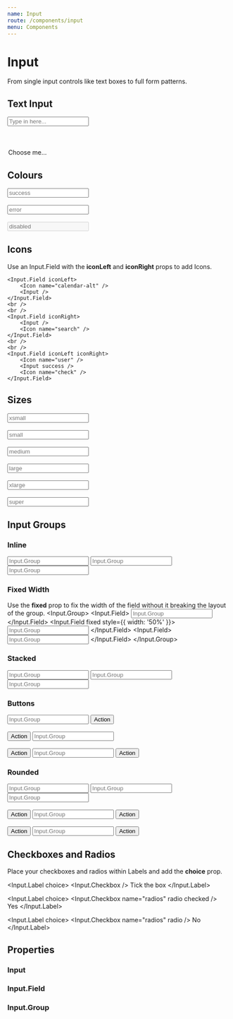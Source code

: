```yaml
---
name: Input
route: /components/input
menu: Components
---
```



# Input

From single input controls like text boxes to full form patterns.

## Text Input
<Playground>
    <Input placeholder="Type in here..." />
    <br />
    <br />
    <Input.Textarea placeholder="Type in here..."></Input.Textarea>
    <br />
    <br />
    <Input.Select>
        <option>Choose me...</option>
    </Input.Select>
</Playground>

## Colours
<Playground>
    <Input placeholder="success" success />
    <br />
    <br />
    <Input placeholder="error" error />
    <br />
    <br />
    <Input placeholder="disabled" disabled />
</Playground>

## Icons
Use an Input.Field with the **iconLeft** and **iconRight** props to add Icons.
<Playground>
    
    <Input.Field iconLeft>
        <Icon name="calendar-alt" />
        <Input />
    </Input.Field>
    <br />
    <br />
    <Input.Field iconRight>
        <Input />
        <Icon name="search" />
    </Input.Field>
    <br />
    <br />
    <Input.Field iconLeft iconRight>
        <Icon name="user" />
        <Input success />
        <Icon name="check" />
    </Input.Field>
</Playground>

## Sizes
<Playground>
    <Input placeholder="xsmall" size="xsmall" />
    <br />
    <br />
    <Input placeholder="small" size="small" />
    <br />
    <br />
    <Input placeholder="medium" size="medium" />
    <br />
    <br />
    <Input placeholder="large" size="large" />
    <br />
    <br />
    <Input placeholder="xlarge" size="xlarge" />
    <br />
    <br />
    <Input placeholder="super" size="super" /> 
</Playground>

## Input Groups
### Inline
<Playground>
    <Input.Group>
        <Input.Field>
            <Input placeholder="Input.Group" />
        </Input.Field>
        <Input.Field>
            <Input placeholder="Input.Group" />
        </Input.Field>
        <Input.Field>
            <Input placeholder="Input.Group" />
        </Input.Field>
    </Input.Group>
</Playground>

### Fixed Width
Use the **fixed** prop to fix the width of the field without it breaking the layout of the group.
<Playground>
    <Input.Group>
        <Input.Field>
            <Input placeholder="Input.Group" />
        </Input.Field>
        <Input.Field fixed style={{ width: '50%' }}>
            <Input placeholder="Input.Group" />
        </Input.Field>
        <Input.Field>
            <Input placeholder="Input.Group" />
        </Input.Field>
    </Input.Group>
</Playground>

### Stacked
<Playground>
    <Input.Group stacked>
        <Input.Field>
            <Input placeholder="Input.Group" />
        </Input.Field>
        <Input.Field>
            <Input placeholder="Input.Group" />
        </Input.Field>
        <Input.Field>
            <Input placeholder="Input.Group" />
        </Input.Field>
    </Input.Group>
</Playground>

### Buttons
<Playground>
    <Input.Group>
        <Input.Field>
            <Input placeholder="Input.Group" />
        </Input.Field>
        <Button type="brand">Action</Button>
    </Input.Group>
    <br />
    <br />
    <Input.Group>
        <Button type="brand">Action</Button>
        <Input.Field>
            <Input placeholder="Input.Group" />
        </Input.Field>
    </Input.Group>
    <br />
    <br />
    <Input.Group>
        <Button type="brand">Action</Button>
        <Input.Field>
            <Input placeholder="Input.Group" />
        </Input.Field>
        <Button type="brand">Action</Button>
    </Input.Group>
</Playground>

### Rounded
<Playground>
    <Input.Group rounded>
        <Input.Field>
            <Input placeholder="Input.Group" />
        </Input.Field>
        <Input.Field>
            <Input placeholder="Input.Group" />
        </Input.Field>
        <Input.Field>
            <Input placeholder="Input.Group" />
        </Input.Field>
    </Input.Group>
    <br />
    <br />
    <Input.Group rounded>
        <Button type="brand">Action</Button>
        <Input.Field>
            <Input placeholder="Input.Group" />
        </Input.Field>
        <Button type="brand">Action</Button>
    </Input.Group>
    <br />
    <br />
    <Input.Group roundedLeft>
        <Button type="brand">Action</Button>
        <Input.Field>
            <Input placeholder="Input.Group" />
        </Input.Field>
        <Button type="brand">Action</Button>
    </Input.Group>
</Playground>

## Checkboxes and Radios
Place your checkboxes and radios within Labels and add the **choice** prop.

<Playground>

<Input.Label choice>
    <Input.Checkbox /> Tick the box
</Input.Label>

<Input.Label choice>
    <Input.Checkbox name="radios" radio checked /> Yes
</Input.Label>

<Input.Label choice>
    <Input.Checkbox name="radios" radio /> No
</Input.Label>

</Playground>


## Properties
### Input
<PropsTable of={Input} />

### Input.Field
<PropsTable of={Input.Field} />

### Input.Group
<PropsTable of={Input.Group} />